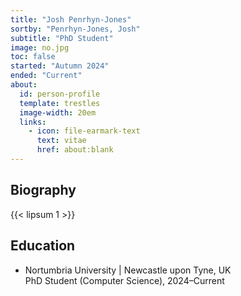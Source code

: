 ```yaml
---
title: "Josh Penrhyn-Jones"
sortby: "Penrhyn-Jones, Josh"
subtitle: "PhD Student"
image: no.jpg
toc: false
started: "Autumn 2024"
ended: "Current"
about:
  id: person-profile
  template: trestles
  image-width: 20em
  links:
    - icon: file-earmark-text
      text: vitae
      href: about:blank
---
```


:::{#person-profile}

## Biography

{{< lipsum 1 >}}

## Education

- [Nortumbria University]{.fw-bold} | Newcastle upon Tyne, UK<br />
  PhD Student (Computer Science), 2024–Current
  

:::